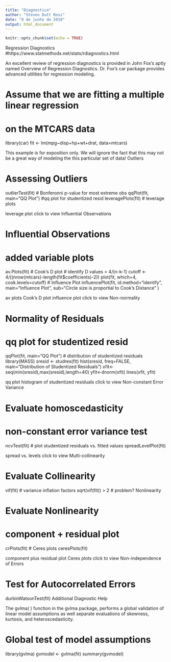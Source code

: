 ```yaml
---
title: "Diagnostico"
author: "Steven Dutt Ross"
date: "8 de junho de 2019"
output: html_document
---
```


```r
knitr::opts_chunk$set(echo = TRUE)
```

Regression Diagnostics
#https://www.statmethods.net/stats/rdiagnostics.html

An excellent review of regression diagnostics is provided in John Fox's aptly named Overview of Regression Diagnostics. Dr. Fox's car package provides advanced utilities for regression modeling.

# Assume that we are fitting a multiple linear regression

# on the MTCARS data
library(car)
fit <- lm(mpg~disp+hp+wt+drat, data=mtcars)

This example is for exposition only. We will ignore the fact that this may not be a great way of modeling the this particular set of data!
Outliers

# Assessing Outliers
outlierTest(fit) # Bonferonni p-value for most extreme obs
qqPlot(fit, main="QQ Plot") #qq plot for studentized resid
leveragePlots(fit) # leverage plots

leverage plot click to view
Influential Observations

# Influential Observations
# added variable plots
av.Plots(fit)
# Cook's D plot
# identify D values > 4/(n-k-1)
cutoff <- 4/((nrow(mtcars)-length(fit$coefficients)-2))
plot(fit, which=4, cook.levels=cutoff)
# Influence Plot
influencePlot(fit, id.method="identify", main="Influence Plot", sub="Circle size is proportial to Cook's Distance" )

av plots Cook's D plot influence plot click to view
Non-normality

# Normality of Residuals
# qq plot for studentized resid
qqPlot(fit, main="QQ Plot")
# distribution of studentized residuals
library(MASS)
sresid <- studres(fit)
hist(sresid, freq=FALSE,
   main="Distribution of Studentized Residuals")
xfit<-seq(min(sresid),max(sresid),length=40)
yfit<-dnorm(xfit)
lines(xfit, yfit)

qq plot histogram of studentized residuals click to view
Non-constant Error Variance

# Evaluate homoscedasticity
# non-constant error variance test
ncvTest(fit)
# plot studentized residuals vs. fitted values
spreadLevelPlot(fit)

spread vs. levels click to view
Multi-collinearity

# Evaluate Collinearity
vif(fit) # variance inflation factors
sqrt(vif(fit)) > 2 # problem?
Nonlinearity

# Evaluate Nonlinearity
# component + residual plot
crPlots(fit)
# Ceres plots
ceresPlots(fit)

component plus residual plot Ceres plots click to view
Non-independence of Errors

# Test for Autocorrelated Errors
durbinWatsonTest(fit)
Additional Diagnostic Help

The gvlma( ) function in the gvlma package, performs a global validation of linear model assumptions as well separate evaluations of skewness, kurtosis, and heteroscedasticity.

# Global test of model assumptions
library(gvlma)
gvmodel <- gvlma(fit)
summary(gvmodel) 